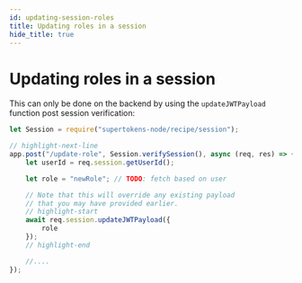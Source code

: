 ```yaml
---
id: updating-session-roles
title: Updating roles in a session
hide_title: true
---
```


<!-- COPY DOCS -->
<!-- ./thirdpartyemailpassword/common-customizations/user-roles/updating-session-roles.mdx -->



# Updating roles in a session

This can only be done on the backend by using the `updateJWTPayload` function post session verification:

<BackendSDKTabs>
<TabItem value="nodejs">

```jsx
let Session = require("supertokens-node/recipe/session");

// highlight-next-line
app.post("/update-role", Session.verifySession(), async (req, res) => {
    let userId = req.session.getUserId();

    let role = "newRole"; // TODO: fetch based on user

    // Note that this will override any existing payload
    // that you may have provided earlier.
    // highlight-start
    await req.session.updateJWTPayload({
        role
    });
    // highlight-end

    //....
});
```
</TabItem>
</BackendSDKTabs>
